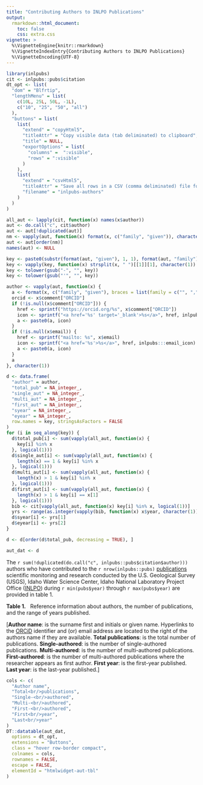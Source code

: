 ```yaml
---
title: "Contributing Authors to INLPO Publications"
output:
  rmarkdown::html_document:
    toc: false
    css: extra.css
vignette: >
  %\VignetteEngine{knitr::rmarkdown}
  %\VignetteIndexEntry{Contributing Authors to INLPO Publications}
  %\VignetteEncoding{UTF-8}
---
```


```r
library(inlpubs)
cit <- inlpubs::pubs$citation
dt_opt <- list(
  "dom" = "Blfrtip",
  "lengthMenu" = list(
    c(10L, 25L, 50L, -1L),
    c("10", "25", "50", "all")
  ),
  "buttons" = list(
    list(
      "extend" = "copyHtml5",
      "titleAttr" = "Copy visible data (tab deliminated) to clipboard",
      "title" = NULL,
      "exportOptions" = list(
        "columns" =  ":visible",
        "rows" = ":visible"
      )
    ),
    list(
      "extend" = "csvHtml5",
      "titleAttr" = "Save all rows in a CSV (comma deliminated) file format",
      "filename" = "inlpubs-authors"
    )
  )
)
```

```r
all_aut <- lapply(cit, function(x) names(x$author))
aut <- do.call("c", cit$author)
aut <- aut[!duplicated(aut)]
nm <- vapply(aut, function(x) format(x, c("family", "given")), character(1))
aut <- aut[order(nm)]
names(aut) <- NULL

key <- paste0(substr(format(aut, "given"), 1, 1), format(aut, "family"))
key <- vapply(key, function(x) strsplit(x, " ")[[1]][1], character(1))
key <- tolower(gsub("-", "", key))
key <- tolower(gsub("'", "", key))

author <- vapply(aut, function(x) {
  a <- format(x, c("family", "given"), braces = list(family = c("", ",")))
  orcid <- x$comment["ORCID"]
  if (!is.null(x$comment["ORCID"])) {
    href <- sprintf("https://orcid.org/%s", x$comment["ORCID"])
    icon <- sprintf("<a href='%s' target='_blank'>%s</a>", href, inlpubs:::orcid_icon)
    a <- paste0(a, icon)
  }
  if (!is.null(x$email)) {
    href <- sprintf("mailto: %s", x$email)
    icon <- sprintf("<a href='%s'>%s</a>", href, inlpubs:::email_icon)
    a <- paste0(a, icon)
  }
  a
}, character(1))

d <- data.frame(
  "author" = author,
  "total_pub" = NA_integer_,
  "single_aut" = NA_integer_,
  "multi_aut" = NA_integer_,
  "first_aut" = NA_integer_,
  "syear" = NA_integer_,
  "eyear" = NA_integer_,
  row.names = key, stringsAsFactors = FALSE
)
for (i in seq_along(key)) {
  d$total_pub[i] <- sum(vapply(all_aut, function(x) {
    key[i] %in% x
  }, logical(1)))
  d$single_aut[i] <- sum(vapply(all_aut, function(x) {
    length(x) == 1 & key[i] %in% x
  }, logical(1)))
  d$multi_aut[i] <- sum(vapply(all_aut, function(x) {
    length(x) > 1 & key[i] %in% x
  }, logical(1)))
  d$first_aut[i] <- sum(vapply(all_aut, function(x) {
    length(x) > 1 & key[i] == x[1]
  }, logical(1)))
  bib <- cit[vapply(all_aut, function(x) key[i] %in% x, logical(1))]
  yrs <- range(as.integer(vapply(bib, function(x) x$year, character(1))))
  d$syear[i] <- yrs[1]
  d$eyear[i] <- yrs[2]
}

d <- d[order(d$total_pub, decreasing = TRUE), ]

aut_dat <- d
```

The `r sum(!duplicated(do.call("c", inlpubs::pubs$citation$author)))` authors who have contributed to the `r nrow(inlpubs::pubs)` [publications] scientific monitoring and research conducted by the U.S. Geological Survey (USGS), Idaho Water Science Center, Idaho National Laboratory Project Office ([INLPO]) during `r min(pubs$year)` through `r max(pubs$year)` are provided in table 1.

<b>Table 1.</b> &nbsp; Reference information about authors,
the number of publications, and the range of years published.
<div class='subtitle'>
[<b>Author name</b>: is the surname first and initials or given name.
   Hyperlinks to the [ORCiD] identifier and (or) email address
   are located to the right of the authors name if they are available.
 <b>Total publications</b>: is the total number of publications.
 <b>Single-authored</b>: is the number of single-authored publications.
 <b>Multi-authored</b>: is the number of multi-authored publications.
 <b>First-authored</b>: is the number of multi-authored publications where the researcher appears as first author.
 <b>First year</b>: is the first-year published.
 <b>Last year</b>: is the last-year published.]
</div>

```r
cols <- c(
  "Author name",
  "Total<br/>publications",
  "Single-<br/>authored",
  "Multi-<br/>authored",
  "First-<br/>authored",
  "First<br/>year",
  "Last<br/>year"
)
DT::datatable(aut_dat,
  options = dt_opt,
  extensions = "Buttons",
  class = "hover row-border compact",
  colnames = cols,
  rownames = FALSE,
  escape = FALSE,
  elementId = "htmlwidget-aut-tbl"
)
```

<!-- Embedded References -->

[ORCiD]: https://orcid.org/
[INLPO]: https://www.usgs.gov/centers/idaho-water-science-center/science/idaho-national-laboratory-project-office
[publications]: inl-bibliography.html
